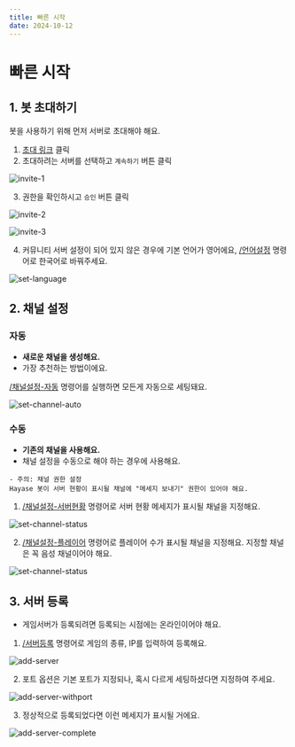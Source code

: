 ```yaml
---
title: 빠른 시작
date: 2024-10-12
---
```


# 빠른 시작
## 1. 봇 초대하기
봇을 사용하기 위해 먼저 서버로 초대해야 해요.
1. [초대 링크](https://hayasebot.app/invite) 클릭
2. 초대하려는 서버를 선택하고 ```계속하기``` 버튼 클릭

![invite-1](/assets/static/invite-1.webp)

3. 권한을 확인하시고 ```승인``` 버튼 클릭

![invite-2](/assets/static/invite-2.webp)

![invite-3](/assets/static/invite-3.webp)

4. 커뮤니티 서버 설정이 되어 있지 않은 경우에 기본 언어가 영어에요, [/언어설정](/commands/set-language) 명령어로 한국어로 바꿔주세요.

![set-language](/assets/static/set-language.webp)

## 2. 채널 설정
### 자동
* **새로운 채널을 생성해요.**
* 가장 추천하는 방법이에요.

[/채널설정-자동](/commands/initialize) 명령어를 실행하면 모든게 자동으로 세팅돼요.

![set-channel-auto](/assets/static/set-channel-auto.webp)

### 수동
* **기존의 채널을 사용해요.**
* 채널 설정을 수동으로 해야 하는 경우에 사용해요.

```
- 주의: 채널 권한 설정
Hayase 봇이 서버 현황이 표시될 채널에 "메세지 보내기" 권한이 있어야 해요.
```

1. [/채널설정-서버현황](/commands/set-channel-status) 명령어로 서버 현황 메세지가 표시될 채널을 지정해요.

![set-channel-status](/assets/static/set-channel-status.webp)

2. [/채널설정-플레이어](/commands/set-channel-players) 명령어로 플레이어 수가 표시될 채널을 지정해요. 지정할 채널은 꼭 음성 채널이어야 해요.

![set-channel-status](/assets/static/set-channel-players.webp)

## 3. 서버 등록
* 게임서버가 등록되려면 등록되는 시점에는 온라인이어야 해요.

1. [/서버등록](/commands/server-register) 명령어로 게임의 종류, IP를 입력하여 등록해요.

![add-server](/assets/static/add-server.webp)

2. 포트 옵션은 기본 포트가 지정되나, 혹시 다르게 세팅하셨다면 지정하여 주세요.

![add-server-withport](/assets/static/add-server-withport.webp)

3. 정상적으로 등록되었다면 이런 메세지가 표시될 거에요.

![add-server-complete](/assets/static/add-server-complete.webp)